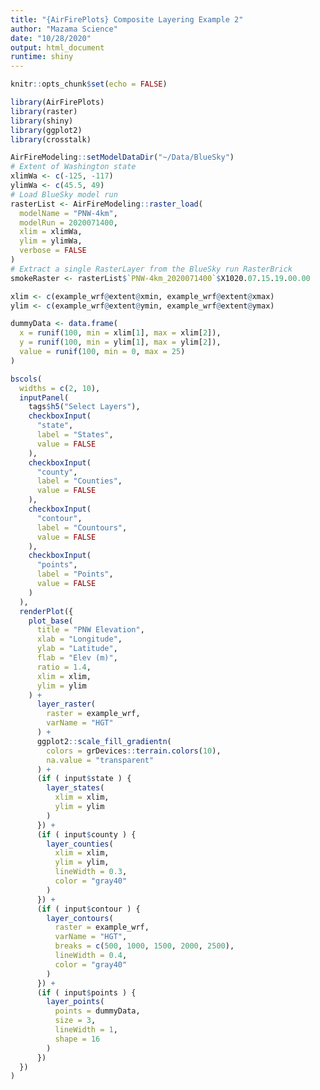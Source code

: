 ```yaml
---
title: "{AirFirePlots} Composite Layering Example 2"
author: "Mazama Science"
date: "10/28/2020"
output: html_document
runtime: shiny
---
```


```r
knitr::opts_chunk$set(echo = FALSE)
```

```r
library(AirFirePlots)
library(raster)
library(shiny)
library(ggplot2)
library(crosstalk)
```

```r
AirFireModeling::setModelDataDir("~/Data/BlueSky")
# Extent of Washington state
xlimWa <- c(-125, -117)
ylimWa <- c(45.5, 49)
# Load BlueSky model run
rasterList <- AirFireModeling::raster_load(
  modelName = "PNW-4km",
  modelRun = 2020071400,
  xlim = xlimWa,
  ylim = ylimWa,
  verbose = FALSE
)
# Extract a single RasterLayer from the BlueSky run RasterBrick
smokeRaster <- rasterList$`PNW-4km_2020071400`$X1020.07.15.19.00.00

xlim <- c(example_wrf@extent@xmin, example_wrf@extent@xmax)
ylim <- c(example_wrf@extent@ymin, example_wrf@extent@ymax)

dummyData <- data.frame(
  x = runif(100, min = xlim[1], max = xlim[2]),
  y = runif(100, min = ylim[1], max = ylim[2]),
  value = runif(100, min = 0, max = 25)
)
```

```r
bscols(
  widths = c(2, 10),
  inputPanel(
    tags$h5("Select Layers"),
    checkboxInput(
      "state", 
      label = "States", 
      value = FALSE
    ),
    checkboxInput(
      "county", 
      label = "Counties", 
      value = FALSE
    ),
    checkboxInput(
      "contour", 
      label = "Countours", 
      value = FALSE
    ), 
    checkboxInput(
      "points", 
      label = "Points", 
      value = FALSE
    )
  ),
  renderPlot({
    plot_base(                                
      title = "PNW Elevation",
      xlab = "Longitude",
      ylab = "Latitude",
      flab = "Elev (m)",
      ratio = 1.4, 
      xlim = xlim, 
      ylim = ylim
    ) +                        
      layer_raster(                             
        raster = example_wrf,
        varName = "HGT"
      ) +
      ggplot2::scale_fill_gradientn(            
        colors = grDevices::terrain.colors(10),
        na.value = "transparent"
      ) + 
      (if ( input$state ) {
        layer_states(
          xlim = xlim,
          ylim = ylim
        )
      }) +
      (if ( input$county ) {
        layer_counties(
          xlim = xlim,
          ylim = ylim,
          lineWidth = 0.3,
          color = "gray40"
        )
      }) + 
      (if ( input$contour ) {
        layer_contours(
          raster = example_wrf,
          varName = "HGT",
          breaks = c(500, 1000, 1500, 2000, 2500),
          lineWidth = 0.4,
          color = "gray40"
        ) 
      }) + 
      (if ( input$points ) {
        layer_points(
          points = dummyData,
          size = 3,
          lineWidth = 1,
          shape = 16
        )
      })
  })
)
```

